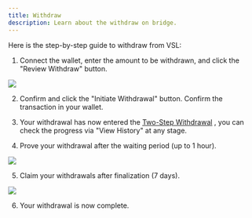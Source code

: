 ```yaml
---
title: Withdraw
description: Learn about the withdraw on bridge.
---
```


Here is the step-by-step guide to withdraw from VSL:

1. Connect the wallet, enter the amount to be withdrawn, and click the "Review Withdraw" button.

![](./assets/withdraw-1.png)

2. Confirm and click the "Initiate Withdrawal" button. Confirm the transaction in your wallet.

3. Your withdrawal has now entered the [Two-Step Withdrawal](https://blog.oplabs.co/two-step-withdrawals/) , you can check the progress via "View History" at any stage.

4. Prove your withdrawal after the waiting period (up to 1 hour).

![](./assets/withdraw-4.png)

5. Claim your withdrawals after finalization (7 days).

![](./assets/withdraw-5.png)

6. Your withdrawal is now complete.
